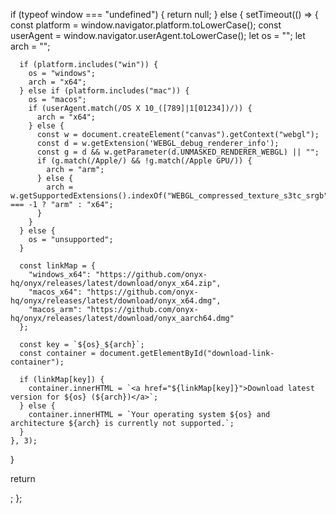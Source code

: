   if (typeof window === "undefined") {
    return null;
  } else {
    setTimeout(() => {
      const platform = window.navigator.platform.toLowerCase();
      const userAgent = window.navigator.userAgent.toLowerCase();
      let os = "";
      let arch = "";

      if (platform.includes("win")) {
        os = "windows";
        arch = "x64";
      } else if (platform.includes("mac")) {
        os = "macos";
        if (userAgent.match(/OS X 10_([789]|1[01234])/)) {
          arch = "x64";
        } else {
          const w = document.createElement("canvas").getContext("webgl");
          const d = w.getExtension('WEBGL_debug_renderer_info');
          const g = d && w.getParameter(d.UNMASKED_RENDERER_WEBGL) || "";
          if (g.match(/Apple/) && !g.match(/Apple GPU/)) {
            arch = "arm";
          } else {
            arch = w.getSupportedExtensions().indexOf("WEBGL_compressed_texture_s3tc_srgb") === -1 ? "arm" : "x64";
          }
        }
      } else {
        os = "unsupported";
      }

      const linkMap = {
        "windows_x64": "https://github.com/onyx-hq/onyx/releases/latest/download/onyx_x64.zip",
        "macos_x64": "https://github.com/onyx-hq/onyx/releases/latest/download/onyx_x64.dmg",
        "macos_arm": "https://github.com/onyx-hq/onyx/releases/latest/download/onyx_aarch64.dmg"
      };

      const key = `${os}_${arch}`;
      const container = document.getElementById("download-link-container");

      if (linkMap[key]) {
        container.innerHTML = `<a href="${linkMap[key]}">Download latest version for ${os} (${arch})</a>`;
      } else {
        container.innerHTML = `Your operating system ${os} and architecture ${arch} is currently not supported.`;
      }
    }, 3);
  }

  return <div id="download-link-container"></div>;
};
